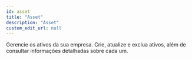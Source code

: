 ```yaml
---
id: asset
title: "Asset"
description: "Asset"
custom_edit_url: null
---
```




Gerencie os ativos da sua empresa. Crie, atualize e exclua ativos,
além de consultar informações detalhadas sobre cada um.



